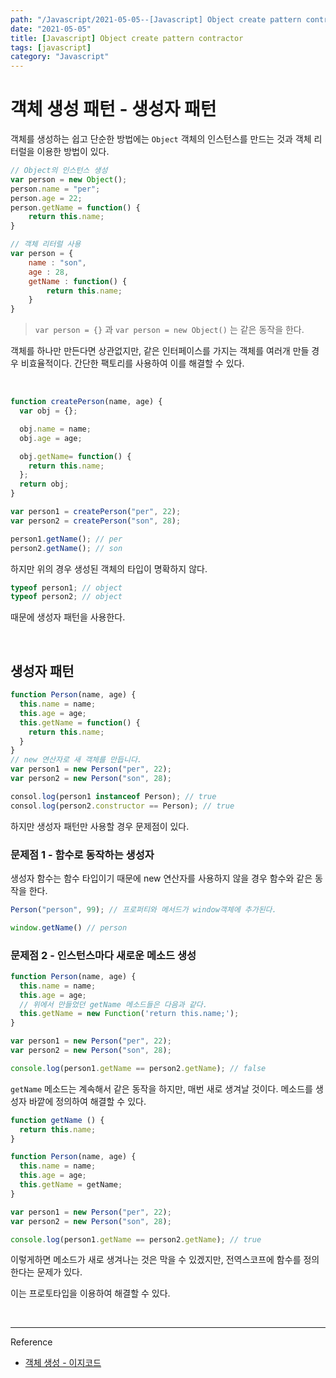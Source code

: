 ---
path: "/Javascript/2021-05-05--[Javascript] Object create pattern contractor"
date: "2021-05-05"
title: [Javascript] Object create pattern contractor
tags: [javascript]
category: "Javascript"
---

# 객체 생성 패턴 - 생성자 패턴

객체를 생성하는 쉽고 단순한 방법에는 `Object` 객체의 인스턴스를 만드는 것과 객체 리터럴을 이용한 방법이 있다.

```js
// Object의 인스턴스 생성
var person = new Object();
person.name = "per";
person.age = 22;
person.getName = function() {
    return this.name;
}

// 객체 리터럴 사용
var person = {
    name : "son",
    age : 28,
    getName : function() {
        return this.name;
    }
}
```

> `var person = {}` 과 `var person = new Object()` 는 같은 동작을 한다.

객체를 하나만 만든다면 상관없지만, 같은 인터페이스를 가지는 객체를 여러개 만들 경우 비효율적이다. 간단한 팩토리를 사용하여 이를 해결할 수 있다.

<br/>

```js
function createPerson(name, age) {
  var obj = {};

  obj.name = name;
  obj.age = age;

  obj.getName= function() {
    return this.name;
  };
  return obj;
}

var person1 = createPerson("per", 22);
var person2 = createPerson("son", 28);

person1.getName(); // per
person2.getName(); // son
 ```

하지만 위의 경우 생성된 객체의 타입이 명확하지 않다.

```js
typeof person1; // object
typeof person2; // object
```

때문에 생성자 패턴을 사용한다.

<br/>

## 생성자 패턴

```js
function Person(name, age) {
  this.name = name;
  this.age = age;
  this.getName = function() {
    return this.name;
  }
}
// new 연산자로 새 객체를 만듭니다.
var person1 = new Person("per", 22);
var person2 = new Person("son", 28);

consol.log(person1 instanceof Person); // true
consol.log(person2.constructor == Person); // true
```

하지만 생성자 패턴만 사용할 경우 문제점이 있다.

### 문제점 1 - 함수로 동작하는 생성자

생성자 함수는 함수 타입이기 때문에 new 연산자를 사용하지 않을 경우 함수와 같은 동작을 한다.

```js
Person("person", 99); // 프로퍼티와 메서드가 window객체에 추가된다.

window.getName() // person
```

### 문제점 2 - 인스턴스마다 새로운 메소드 생성

```js
function Person(name, age) {
  this.name = name;
  this.age = age;
  // 위에서 만들었던 getName 메소드들은 다음과 같다.
  this.getName = new Function('return this.name;');
}

var person1 = new Person("per", 22);
var person2 = new Person("son", 28);

console.log(person1.getName == person2.getName); // false
```

`getName` 메소드는 계속해서 같은 동작을 하지만, 매번 새로 생겨날 것이다. 메소드를 생성자 바깥에 정의하여 해결할 수 있다.

```js
function getName () {
  return this.name;
}

function Person(name, age) {
  this.name = name;
  this.age = age;
  this.getName = getName;
}

var person1 = new Person("per", 22);
var person2 = new Person("son", 28);

console.log(person1.getName == person2.getName); // true
```

이렇게하면 메소드가 새로 생겨나는 것은 막을 수 있겠지만, 전역스코프에 함수를 정의한다는 문제가 있다.

이는 프로토타입을 이용하여 해결할 수 있다.

<br/>

---

Reference

- [객체 생성 - 이지코드](http://ezcode.kr/study/view/203)